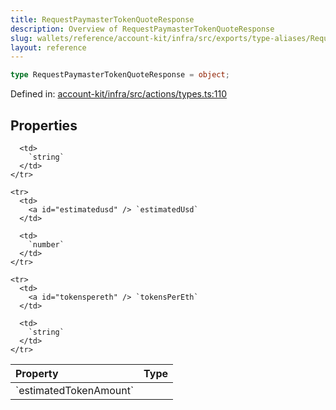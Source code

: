 ```yaml
---
title: RequestPaymasterTokenQuoteResponse
description: Overview of RequestPaymasterTokenQuoteResponse
slug: wallets/reference/account-kit/infra/src/exports/type-aliases/RequestPaymasterTokenQuoteResponse
layout: reference
---
```


```ts
type RequestPaymasterTokenQuoteResponse = object;
```

Defined in: [account-kit/infra/src/actions/types.ts:110](https://github.com/alchemyplatform/aa-sdk/blob/5b9429f0f16dcd4ff822527b8de589e19e88faa7/account-kit/infra/src/actions/types.ts#L110)

## Properties

<table>
  <thead>
    <tr>
      <th align="left">Property</th>
      <th align="left">Type</th>
    </tr>
  </thead>

  <tbody>
    <tr>
      <td>
        <a id="estimatedtokenamount" /> `estimatedTokenAmount`
      </td>

      <td>
        `string`
      </td>
    </tr>

    <tr>
      <td>
        <a id="estimatedusd" /> `estimatedUsd`
      </td>

      <td>
        `number`
      </td>
    </tr>

    <tr>
      <td>
        <a id="tokenspereth" /> `tokensPerEth`
      </td>

      <td>
        `string`
      </td>
    </tr>

  </tbody>
</table>

